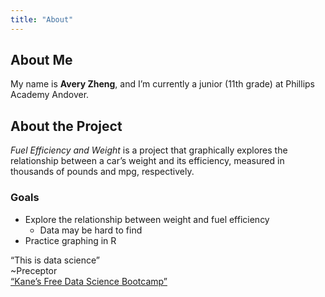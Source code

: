 ```yaml
---
title: "About"
---
```


## About Me
My name is **Avery Zheng**, and I'm currently a junior (11th grade) at Phillips Academy Andover. 

## About the Project
*Fuel Efficiency and Weight* is a project that graphically explores the relationship between a car's weight and its efficiency, measured in thousands of pounds and mpg, respectively. 

### Goals
- Explore the relationship between weight and fuel efficiency
  + Data may be hard to find
- Practice graphing in R

"This is data science"
\
~Preceptor
\
[“Kane’s Free Data Science Bootcamp”](https://bootcamp.davidkane.info)
